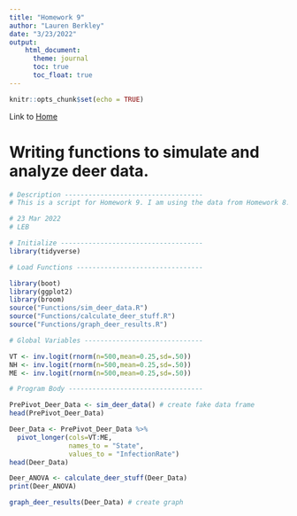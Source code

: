```yaml
---
title: "Homework 9"
author: "Lauren Berkley"
date: "3/23/2022"
output:
    html_document:
      theme: journal
      toc: true
      toc_float: true
---
```


```r
knitr::opts_chunk$set(echo = TRUE)
```

Link to [Home](index.html)

# Writing functions to simulate and analyze deer data.
```r
# Description -----------------------------------
# This is a script for Homework 9. I am using the data from Homework 8. I am going to focus on my predictions for the infection rate of Plasmodium odocoilei in white tailed deer. Based on previous research, I hypothesize that white-tailed deer across Vermont, New Hampshire, and Maine are infected with Plasmodium odocoilei at a rate of about 25%.

# 23 Mar 2022
# LEB

# Initialize ------------------------------------
library(tidyverse)

# Load Functions --------------------------------

library(boot)
library(ggplot2)
library(broom)
source("Functions/sim_deer_data.R")
source("Functions/calculate_deer_stuff.R")
source("Functions/graph_deer_results.R")

# Global Variables ------------------------------

VT <- inv.logit(rnorm(n=500,mean=0.25,sd=.50))
NH <- inv.logit(rnorm(n=500,mean=0.25,sd=.50))
ME <- inv.logit(rnorm(n=500,mean=0.25,sd=.50))

# Program Body ----------------------------------

PrePivot_Deer_Data <- sim_deer_data() # create fake data frame
head(PrePivot_Deer_Data)

Deer_Data <- PrePivot_Deer_Data %>%
  pivot_longer(cols=VT:ME,
               names_to = "State",
               values_to = "InfectionRate")
head(Deer_Data)

Deer_ANOVA <- calculate_deer_stuff(Deer_Data)
print(Deer_ANOVA)

graph_deer_results(Deer_Data) # create graph
```